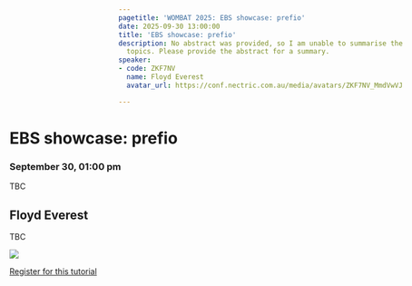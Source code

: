 ```yaml
---
pagetitle: 'WOMBAT 2025: EBS showcase: prefio'
date: 2025-09-30 13:00:00
title: 'EBS showcase: prefio'
description: No abstract was provided, so I am unable to summarise the key session
  topics. Please provide the abstract for a summary.
speaker:
- code: ZKF7NV
  name: Floyd Everest
  avatar_url: https://conf.nectric.com.au/media/avatars/ZKF7NV_MmdVwVJ.jpg

---
```


:::::: {.grid style="width: 100vw;  transform: translateX(-20%);"}
::: {#sponsors_banner .g-col-12 .title}
# EBS showcase: prefio

### September 30, 01:00 pm
:::

::: {.g-col-12 .full_text_block}

TBC

::: speaker
## Floyd Everest

TBC

![](https://conf.nectric.com.au/media/avatars/ZKF7NV_MmdVwVJ.jpg)
:::


::: register-btn
[Register for this tutorial](/participation/register.html)
:::

:::

<div>

</div>
::::::
